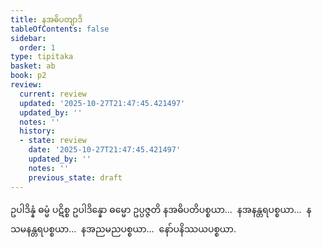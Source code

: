 ```yaml
---
title: နအဓိပတျာဒိ
tableOfContents: false
sidebar:
  order: 1
type: tipitaka
basket: ab
book: p2
review:
  current: review
  updated: '2025-10-27T21:47:45.421497'
  updated_by: ''
  notes: ''
  history:
  - state: review
    date: '2025-10-27T21:47:45.421497'
    updated_by: ''
    notes: ''
    previous_state: draft
---
```



<ReviewStatus review={frontmatter.review} showDetails={true} />

<HypothesisAnnotation frontmatter={frontmatter} />

<DynamicBreadcrumb />

<Division number="423" book="p2" e="ch" v="38" p="539">

<Paragraph number="3392" book="p2">
ဥပါဒိန္နံ ဓမ္မံ ပဋိစ္စ ဥပါဒိန္နော ဓမ္မော ဥပ္ပဇ္ဇတိ နအဓိပတိပစ္စယာ…  နအနန္တရပစ္စယာ…  နသမနန္တရပစ္စယာ…  နအညမညပစ္စယာ…  နော်ပနိဿယပစ္စယာ.
</Paragraph>
</Division>